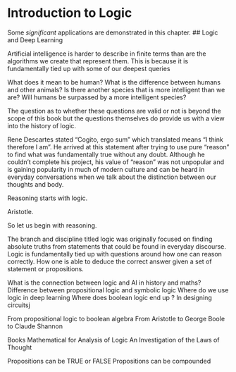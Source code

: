# Introduction to Logic {#twologic}
Some _significant_ applications are demonstrated in this chapter.
## Logic and Deep Learning

Artificial intelligence is harder to describe in finite terms than are the algorithms we create that represent them. This is because it is fundamentally tied up with some of our deepest queries

What does it mean to be human?
What is the difference between humans and other animals?
Is there another species that is more intelligent than we are?
Will humans be surpassed by a more intelligent species?


The question as to whether these questions are valid or not is beyond the scope of this book but the questions themselves do provide us with a view into the history of logic.

Rene Descartes stated "Cogito, ergo sum" which translated means "I think therefore I am". He arrived at this statement after trying to use pure "reason" to find what was fundamentally true without any doubt. Although he couldn't complete his project, his value of "reason" was not unpopular and is gaining popularity in much of modern culture and can be heard in everyday conversations when we talk about the distinction between our thoughts and body. 

Reasoning starts with logic. 

Aristotle.

So let us begin with reasoning.

The branch and discipline titled logic was originally focused on finding absolute truths from statements that could be found in everyday discourse. Logic is fundamentally tied up with questions around how one can reason correctly. How one is able to deduce the correct answer given a set of statement or propositions.


What is the connection between logic and AI in history and maths?
Difference between propositional logic and symbolic logic
Where do we use logic in deep learning
Where does boolean logic end up ? In designing circuitsj

From propositional logic to boolean algebra
From Aristotle to George Boole to Claude Shannon

Books
Mathematical for Analysis of Logic
An Investigation of the Laws of Thought 


Propositions can be TRUE or FALSE
Propositions can be compounded

